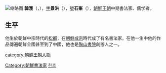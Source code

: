 {{expand|time=2014-11-21T13:04:43+00:00}}
{{unreferenced|time=2014-11-21T13:04:43+00:00}}
[[File:Han_Ho_01.jpg|缩略图]]
'''韓濩'''（{{lang-ko|한호}}，{{bd|1543年||1605年||}}），[[表字|字]]'''景洪'''（{{lang-ko|경홍}}），[[號|號]]'''石峯'''（{{lang-ko|석봉}}），[[朝鮮王朝|朝鮮王朝]]中期書法家、儒学者。

==生平==
他生於朝鮮中宗時代的[[松都|松都]]，在[[朝鮮成宗|朝鮮成宗]]時代成了有名書法家，在他一生中他的作品傳遍朝鮮全國甚至到了中國，他也是[[陶山書院|陶山書院]]創辦人之一。

[[category:朝鮮王朝人物|category:朝鮮王朝人物]]
[[Category:朝鮮書法家|Category:朝鮮書法家]]
[[Category:平壤市出身人物|한호]]